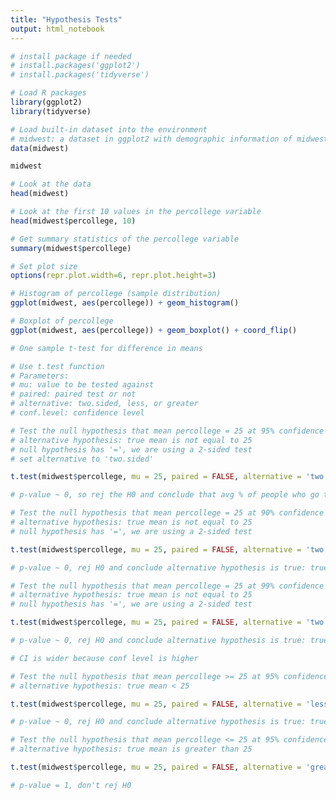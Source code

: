 ```yaml
---
title: "Hypothesis Tests"
output: html_notebook
---
```


```r
# install package if needed 
# install.packages('ggplot2')
# install.packages('tidyverse')
```

```r
# Load R packages
library(ggplot2)
library(tidyverse)

```

```r
# Load built-in dataset into the environment
# midwest: a dataset in ggplot2 with demographic information of midwest counties
data(midwest)

midwest

```

```r
# Look at the data
head(midwest)

```

```r
# Look at the first 10 values in the percollege variable
head(midwest$percollege, 10)

# Get summary statistics of the percollege variable 
summary(midwest$percollege)

# Set plot size
options(repr.plot.width=6, repr.plot.height=3)

# Histogram of percollege (sample distribution)
ggplot(midwest, aes(percollege)) + geom_histogram()

# Boxplot of percollege
ggplot(midwest, aes(percollege)) + geom_boxplot() + coord_flip()

```


```r
# One sample t-test for difference in means

# Use t.test function
# Parameters:
# mu: value to be tested against
# paired: paired test or not
# alternative: two.sided, less, or greater
# conf.level: confidence level

# Test the null hypothesis that mean percollege = 25 at 95% confidence level (two-sided)
# alternative hypothesis: true mean is not equal to 25
# null hypothesis has '=', we are using a 2-sided test 
# set alternative to 'two.sided'

t.test(midwest$percollege, mu = 25, paired = FALSE, alternative = 'two.sided', conf.level = 0.95)

# p-value ~ 0, so rej the H0 and conclude that avg % of people who go to college is not 25

```


```r
# Test the null hypothesis that mean percollege = 25 at 90% confidence level
# alternative hypothesis: true mean is not equal to 25
# null hypothesis has '=', we are using a 2-sided test

t.test(midwest$percollege, mu = 25, paired = FALSE, alternative = 'two.sided', conf.level = 0.90)

# p-value ~ 0, rej H0 and conclude alternative hypothesis is true: true mean is not equal to 25

```

```r
# Test the null hypothesis that mean percollege = 25 at 99% confidence level
# alternative hypothesis: true mean is not equal to 25
# null hypothesis has '=', we are using a 2-sided test

t.test(midwest$percollege, mu = 25, paired = FALSE, alternative = 'two.sided', conf.level = 0.99)

# p-value ~ 0, rej H0 and conclude alternative hypothesis is true: true mean is not equal to 25

# CI is wider because conf level is higher 

```


```r
# Test the null hypothesis that mean percollege >= 25 at 95% confidence level
# alternative hypothesis: true mean < 25

t.test(midwest$percollege, mu = 25, paired = FALSE, alternative = 'less', conf.level = 0.95)

# p-value ~ 0, rej H0 and conclude alternative hypothesis is true: true mean is less than 25

```


```r
# Test the null hypothesis that mean percollege <= 25 at 95% confidence level
# alternative hypothesis: true mean is greater than 25

t.test(midwest$percollege, mu = 25, paired = FALSE, alternative = 'greater', conf.level = 0.95)

# p-value = 1, don't rej H0 

```


